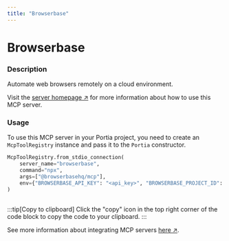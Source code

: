 ```yaml
---
title: "Browserbase"
---
```

<!-- WARNING: This file is auto-generated by generate_tool_docs.py. Do not edit manually. -->


# Browserbase

### Description

Automate web browsers remotely on a cloud environment.

Visit the [server homepage ↗](https://github.com/browserbase/mcp-server-browserbase) for more information about how to use this MCP server.

### Usage

To use this MCP server in your Portia project, you need to create an `McpToolRegistry` instance and pass it to the `Portia` constructor.

```python
McpToolRegistry.from_stdio_connection(
    server_name="browserbase",
    command="npx",
    args=["@browserbasehq/mcp"],
    env={"BROWSERBASE_API_KEY": "<api_key>", "BROWSERBASE_PROJECT_ID": "<project_id>"},
)
                    
```

:::tip[Copy to clipboard]
Click the "copy" icon in the top right corner of the code block to copy the code to your clipboard.
:::

See more information about integrating MCP servers [here ↗](/mcp-servers).

